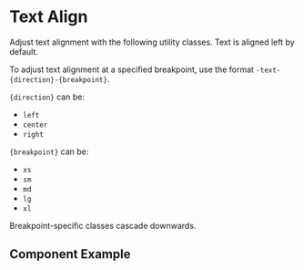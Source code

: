 
# Text Align

Adjust text alignment with the following utility classes. Text is aligned left by default.

To adjust text alignment at a specified breakpoint, use the format `-text-{direction}-{breakpoint}`.

`{direction}` can be:

* `left`
* `center`
* `right`

`{breakpoint}` can be:

* `xs`
* `sm`
* `md`
* `lg`
* `xl`

Breakpoint-specific classes cascade downwards.

## Component Example
<Story
    id="utilities-text-align--default"
/>
